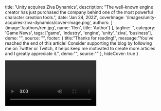 
  title: 'Unity acquires Ziva Dynamics',
  description: "The well-known engine creator has just purchased the company behind one of the most powerful character creation tools.",
  date: 'Jan 24, 2022',
  coverImage: '/images/unity-acquires-ziva-dynamics/cover-image.png',
  authors: [
    {image:'/authors/ren.jpg', name: 'Ren', title: 'Author'}
  ],
  tagline: '',
  category: 'Game News',
  tags: ['game', 'industry', 'engine', 'unity', 'ziva', 'business'],
  demo: "",
  source: "",
  footer: {
    title:"Thanks for reading!", 
    message:"You've reached the end of this article! Consider supporting the blog by following me on Twitter or Twitch, it helps keep me motivated to create more articles and I greatly appreciate it.",
    demo:"",
    source:""
  },
  hideCover: true
}


<Video url="https://www.youtube.com/watch?v=xeBpp3GcScM" className="mb-4" />

Chances are if you've played a few banger games like Marvel's Spider-man: Miles Morales, Hellblade II, or seen films like Godzilla vs Kong, then you've witnessed the character creation software developed by Ziva Dynamics.

The Ziva team was co-founded by Academy Award-winner James Jacobs (CEO), a USC Viterbi School of Engineering professor Jernej Barbic (CTO), and Canadian businessman Chris Godsall. Their flagship software, Ziva VFX, is used to digitally replicate the physics and materials of soft tissue, such as muscles, fat, and skin, allowing artists to create some pretty life-like characters. 

Unity, the well-known video game engine creator has announced it's purchase of Ziva Dynamics in an effort to make digital character creation tools more accessible. 

<Blockquote name="Unity">
    Creating digital humans that meet the quality and natural dynamics needed to truly satisfy our minds can be a complicated and painful effort, requiring both expert knowledge and extreme perseverance.
</Blockquote>

In addition to the annoucement, both teams also revealed project Emma, which is powered by state-of-the-art machine learning and is running real-time in Unity. 

<Blockquote name="Unity">
Her model was trained with over 30 terabytes of unique 4D data using the ZRT Trainer, which enables her to emote over 72,000 trained shapes and achieve entirely novel face poses. This is deep tech for amazingly realistic animation and incredibly emotive performances; letting characters shine even in demanding real-time environments. And soon, it will be accessible to artists and creators of all levels.
</Blockquote>

This new level of digital design, interactivity, and accessibility for all levels of artists is no doubt thanks for the democratization of tools Unity has purchased within the past year. These include 3D data handling company Pixyz Software, environment developer SpeedTree, remote desktop streaming tool creator Parsec, VFX platform Weta Digital, and collaboration tool maker SyncSketch.

Be sure to check out the <a href="https://blog.unity.com/technology/welcome-ziva-dynamics" target="_blank" rel="noopener noreferrer">Unity blog</a>, where you can read more on the annoucement and Unity's plans going forward.